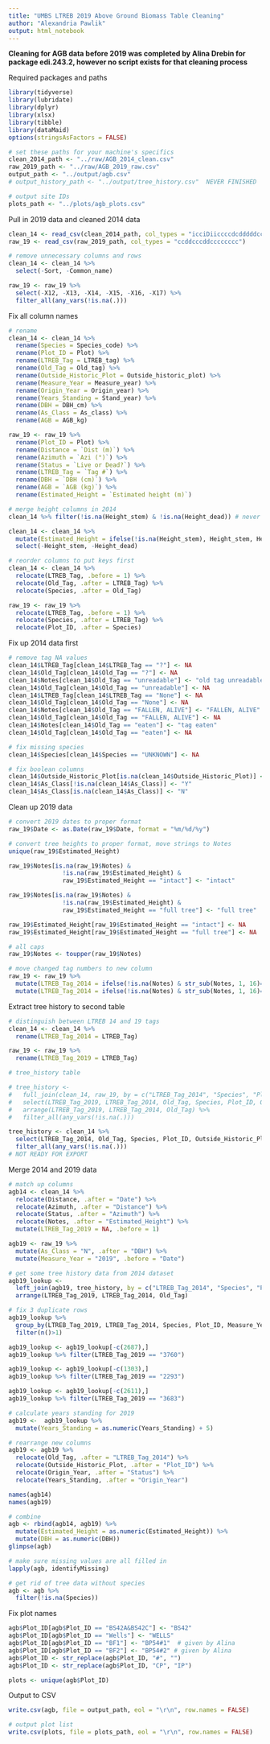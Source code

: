 ```yaml
---
title: "UMBS LTREB 2019 Above Ground Biomass Table Cleaning"
author: "Alexandria Pawlik"
output: html_notebook
---
```


**Cleaning for AGB data before 2019 was completed by Alina Drebin for package edi.243.2, however no script exists for that cleaning process**

Required packages and paths
```r
library(tidyverse)
library(lubridate)
library(dplyr)
library(xlsx)
library(tibble)
library(dataMaid)
options(stringsAsFactors = FALSE)

# set these paths for your machine's specifics
clean_2014_path <- "../raw/AGB_2014_clean.csv"
raw_2019_path <- "../raw/AGB_2019_raw.csv"
output_path <- "../output/agb.csv"
# output_history_path <- "../output/tree_history.csv"  NEVER FINISHED

# output site IDs
plots_path <- "../plots/agb_plots.csv"
```


Pull in 2019 data and cleaned 2014 data
```r
clean_14 <- read_csv(clean_2014_path, col_types = "icciDiiccccdcdddddcc")
raw_19 <- read_csv(raw_2019_path, col_types = "ccddcccddcccccccc")

# remove unnecessary columns and rows
clean_14 <- clean_14 %>%
  select(-Sort, -Common_name)

raw_19 <- raw_19 %>% 
  select(-X12, -X13, -X14, -X15, -X16, -X17) %>% 
  filter_all(any_vars(!is.na(.)))
```

Fix all column names
```r
# rename
clean_14 <- clean_14 %>% 
  rename(Species = Species_code) %>% 
  rename(Plot_ID = Plot) %>% 
  rename(LTREB_Tag = LTREB_tag) %>% 
  rename(Old_Tag = Old_tag) %>% 
  rename(Outside_Historic_Plot = Outside_historic_plot) %>% 
  rename(Measure_Year = Measure_year) %>% 
  rename(Origin_Year = Origin_year) %>% 
  rename(Years_Standing = Stand_year) %>% 
  rename(DBH = DBH_cm) %>% 
  rename(As_Class = As_class) %>% 
  rename(AGB = AGB_kg) 

raw_19 <- raw_19 %>% 
  rename(Plot_ID = Plot) %>% 
  rename(Distance = `Dist (m)`) %>% 
  rename(Azimuth = `Azi (°)`) %>% 
  rename(Status = `Live or Dead?`) %>% 
  rename(LTREB_Tag = `Tag #`) %>% 
  rename(DBH = `DBH (cm)`) %>% 
  rename(AGB = `AGB (kg)`) %>% 
  rename(Estimated_Height = `Estimated height (m)`)

# merge height columns in 2014
clean_14 %>% filter(!is.na(Height_stem) & !is.na(Height_dead)) # never have both values

clean_14 <- clean_14 %>%
  mutate(Estimated_Height = ifelse(!is.na(Height_stem), Height_stem, Height_dead)) %>% 
  select(-Height_stem, -Height_dead)

# reorder columns to put keys first
clean_14 <- clean_14 %>% 
  relocate(LTREB_Tag, .before = 1) %>% 
  relocate(Old_Tag, .after = LTREB_Tag) %>% 
  relocate(Species, .after = Old_Tag)

raw_19 <- raw_19 %>% 
  relocate(LTREB_Tag, .before = 1) %>% 
  relocate(Species, .after = LTREB_Tag) %>% 
  relocate(Plot_ID, .after = Species)
```


Fix up 2014 data first
```r
# remove tag NA values
clean_14$LTREB_Tag[clean_14$LTREB_Tag == "?"] <- NA
clean_14$Old_Tag[clean_14$Old_Tag == "?"] <- NA
clean_14$Notes[clean_14$Old_Tag == "unreadable"] <- "old tag unreadable"
clean_14$Old_Tag[clean_14$Old_Tag == "unreadable"] <- NA
clean_14$LTREB_Tag[clean_14$LTREB_Tag == "None"] <- NA
clean_14$Old_Tag[clean_14$Old_Tag == "None"] <- NA
clean_14$Notes[clean_14$Old_Tag == "FALLEN, ALIVE"] <- "FALLEN, ALIVE"
clean_14$Old_Tag[clean_14$Old_Tag == "FALLEN, ALIVE"] <- NA
clean_14$Notes[clean_14$Old_Tag == "eaten"] <- "tag eaten"
clean_14$Old_Tag[clean_14$Old_Tag == "eaten"] <- NA

# fix missing species
clean_14$Species[clean_14$Species == "UNKNOWN"] <- NA

# fix boolean columns
clean_14$Outside_Historic_Plot[is.na(clean_14$Outside_Historic_Plot)] <- "N"
clean_14$As_Class[!is.na(clean_14$As_Class)] <- "Y"
clean_14$As_Class[is.na(clean_14$As_Class)] <- "N"
```

Clean up 2019 data
```r
# convert 2019 dates to proper format
raw_19$Date <- as.Date(raw_19$Date, format = "%m/%d/%y")

# convert tree heights to proper format, move strings to Notes
unique(raw_19$Estimated_Height)

raw_19$Notes[is.na(raw_19$Notes) & 
               !is.na(raw_19$Estimated_Height) & 
               raw_19$Estimated_Height == "intact"] <- "intact" 

raw_19$Notes[is.na(raw_19$Notes) & 
               !is.na(raw_19$Estimated_Height) & 
               raw_19$Estimated_Height == "full tree"] <- "full tree" 

raw_19$Estimated_Height[raw_19$Estimated_Height == "intact"] <- NA
raw_19$Estimated_Height[raw_19$Estimated_Height == "full tree"] <- NA

# all caps
raw_19$Notes <- toupper(raw_19$Notes)

# move changed tag numbers to new column
raw_19 <- raw_19 %>%
  mutate(LTREB_Tag_2014 = ifelse(!is.na(Notes) & str_sub(Notes, 1, 16)=="FORMERLY TAGGED ", str_sub(Notes, 17, -1), LTREB_Tag), .after = LTREB_Tag) %>%
  mutate(LTREB_Tag_2014 = ifelse(!is.na(Notes) & str_sub(Notes, 1, 16)=="NEW TREE", NA, LTREB_Tag_2014))
```

Extract tree history to second table
```r
# distinguish between LTREB 14 and 19 tags
clean_14 <- clean_14 %>% 
  rename(LTREB_Tag_2014 = LTREB_Tag)

raw_19 <- raw_19 %>% 
  rename(LTREB_Tag_2019 = LTREB_Tag)

# tree_history table 

# tree_history <- 
#   full_join(clean_14, raw_19, by = c("LTREB_Tag_2014", "Species", "Plot_ID"), na_matches = "never") %>% 
#   select(LTREB_Tag_2019, LTREB_Tag_2014, Old_Tag, Species, Plot_ID, Outside_Historic_Plot, Origin_Year) %>% 
#   arrange(LTREB_Tag_2019, LTREB_Tag_2014, Old_Tag) %>% 
#   filter_all(any_vars(!is.na(.))) 

tree_history <- clean_14 %>% 
  select(LTREB_Tag_2014, Old_Tag, Species, Plot_ID, Outside_Historic_Plot, Origin_Year, Years_Standing) %>%
  filter_all(any_vars(!is.na(.)))
# NOT READY FOR EXPORT
```

Merge 2014 and 2019 data
```r
# match up columns
agb14 <- clean_14 %>% 
  relocate(Distance, .after = "Date") %>% 
  relocate(Azimuth, .after = "Distance") %>% 
  relocate(Status, .after = "Azimuth") %>% 
  relocate(Notes, .after = "Estimated_Height") %>% 
  mutate(LTREB_Tag_2019 = NA, .before = 1)

agb19 <- raw_19 %>% 
  mutate(As_Class = "N", .after = "DBH") %>% 
  mutate(Measure_Year = "2019", .before = "Date")

# get some tree history data from 2014 dataset
agb19_lookup <- 
  left_join(agb19, tree_history, by = c("LTREB_Tag_2014", "Species", "Plot_ID"), na_matches = "never") %>% 
  arrange(LTREB_Tag_2019, LTREB_Tag_2014, Old_Tag)

# fix 3 duplicate rows
agb19_lookup %>% 
  group_by(LTREB_Tag_2019, LTREB_Tag_2014, Species, Plot_ID, Measure_Year, Date, Distance, Azimuth, Status, DBH, As_Class, AGB, Estimated_Height, Notes) %>% 
  filter(n()>1)

agb19_lookup <- agb19_lookup[-c(2687),]
agb19_lookup %>% filter(LTREB_Tag_2019 == "3760")

agb19_lookup <- agb19_lookup[-c(1303),]
agb19_lookup %>% filter(LTREB_Tag_2019 == "2293")

agb19_lookup <- agb19_lookup[-c(2611),]
agb19_lookup %>% filter(LTREB_Tag_2019 == "3683")

# calculate years standing for 2019
agb19 <-  agb19_lookup %>% 
  mutate(Years_Standing = as.numeric(Years_Standing) + 5)

# rearrange new columns
agb19 <- agb19 %>% 
  relocate(Old_Tag, .after = "LTREB_Tag_2014") %>% 
  relocate(Outside_Historic_Plot, .after = "Plot_ID") %>% 
  relocate(Origin_Year, .after = "Status") %>% 
  relocate(Years_Standing, .after = "Origin_Year")

names(agb14)
names(agb19)

# combine
agb <- rbind(agb14, agb19) %>% 
  mutate(Estimated_Height = as.numeric(Estimated_Height)) %>% 
  mutate(DBH = as.numeric(DBH))
glimpse(agb)

# make sure missing values are all filled in
lapply(agb, identifyMissing)

# get rid of tree data without species
agb <- agb %>% 
  filter(!is.na(Species))
```

Fix plot names
```r
agb$Plot_ID[agb$Plot_ID == "BS42A&BS42C"] <- "BS42"
agb$Plot_ID[agb$Plot_ID == "Wells"] <- "WELLS"
agb$Plot_ID[agb$Plot_ID == "BF1"] <- "BP54#1"  # given by Alina
agb$Plot_ID[agb$Plot_ID == "BF2"] <- "BP54#2" # given by Alina
agb$Plot_ID <- str_replace(agb$Plot_ID, "#", "")
agb$Plot_ID <- str_replace(agb$Plot_ID, "CP", "IP")

plots <- unique(agb$Plot_ID)
```


Output to CSV
```r
write.csv(agb, file = output_path, eol = "\r\n", row.names = FALSE)

# output plot list
write.csv(plots, file = plots_path, eol = "\r\n", row.names = FALSE)
```




